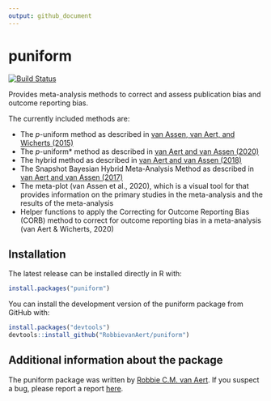 ```yaml
---
output: github_document
---
```


<!-- README.md is generated from README.Rmd. Please edit that file -->

# puniform

[![Build Status](https://travis-ci.org/RobbievanAert/puniform.svg?branch=develop)](https://travis-ci.org/RobbievanAert/puniform)

Provides meta-analysis methods to correct and assess publication bias and outcome reporting bias. 

The currently included methods are:

+ The *p*-uniform method as described in [van Assen, van Aert, and Wicherts (2015)](http://dx.doi.org/10.1037/met0000025)
+ The *p*-uniform* method as described in [van Aert and van Assen (2020)](https://osf.io/preprints/metaarxiv/zqjr9/)
+ The hybrid method as described in [van Aert and van Assen (2018)](https://link.springer.com/article/10.3758/s13428-017-0967-6)
+ The Snapshot Bayesian Hybrid Meta-Analysis Method as described in [van Aert and van Assen (2017)](https://journals.plos.org/plosone/article?id=10.1371/journal.pone.0175302)
+ The meta-plot (van Assen et al., 2020), which is a visual tool for that provides information on the primary studies in the meta-analysis and the results of the meta-analysis
+ Helper functions to apply the Correcting for Outcome Reporting Bias (CORB) method to correct for outcome reporting bias in a meta-analysis (van Aert & Wicherts, 2020)
    
## Installation

The latest release can be installed directly in R with:

```r
install.packages("puniform")
```

You can install the development version of the puniform package from GitHub with:

```r
install.packages("devtools")
devtools::install_github("RobbievanAert/puniform")
```

## Additional information about the package

The puniform package was written by [Robbie C.M. van Aert](http://www.robbievanaert.com).
If you suspect a bug, please report a report [here](https://github.com/RobbievanAert/puniform/issues).